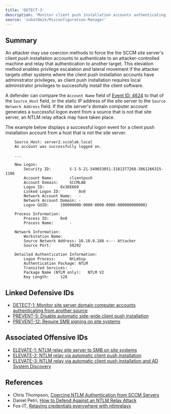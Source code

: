 ```yaml
---
title: 'DETECT-3'
description: 'Monitor client push installation accounts authenticating from anywhere other than the primary site server'
source: 'subat0mik/Misconfiguration-Manager'
---
```


## Summary
An attacker may use coercion methods to force the the SCCM site server's client push installation accounts to authenticate to an attacker-controlled machine and relay that authentication to another target. This elevation method enables privilege escalation and lateral movement if the attacker targets other systems where the client push installation accounts have administrator privileges, as client push installation requires local administrator privileges to successfully install the client software.

A defender can compare the `Account Name` field of [Event ID: 4624](https://learn.microsoft.com/en-us/previous-versions/windows/it-pro/windows-10/security/threat-protection/auditing/event-4624) to that of the `Source_Host` field, or the static IP address of the site server to the `Source Network Address` field. If the site server's domain computer account generates a successful logon event from a source that is not that site server, an NTLM relay attack may have taken place.

The example below displays a successful logon event for a client push installation account from a host that is not the site server.

```
    Source_Host: server2.sccmlab.local
    An account was successfully logged on.

    ...

    New Logon:
        Security ID:		S-1-5-21-549653051-3181377268-3861266315-1106
        Account Name:		clientpush
        Account Domain:		SCCMLAB
        Logon ID:		0x36E669
        Linked Logon ID:		0x0
        Network Account Name:	-
        Network Account Domain:	-
        Logon GUID:		{00000000-0000-0000-0000-000000000000}

    Process Information:
        Process ID:		0x0
        Process Name:		-

    Network Information:
        Workstation Name:	
        Source Network Address:	10.10.0.188 <--- Attacker
        Source Port:		58292

    Detailed Authentication Information:
        Logon Process:		NtLmSsp 
        Authentication Package:	NTLM
        Transited Services:	-
        Package Name (NTLM only):	NTLM V2
        Key Length:		128
```

## Linked Defensive IDs
- [DETECT-1: Monitor site server domain computer accounts authenticating from another source](../DETECT-1/detect-1_description)
- [PREVENT-5: Disable automatic side-wide client push installation](../../PREVENT/PREVENT-5/prevent-5_description)
- [PREVENT-12: Require SMB signing on site systems](../../PREVENT/PREVENT-12/prevent-12_description)

## Associated Offensive IDs
- [ELEVATE-1: NTLM relay site server to SMB on site systems](../../../attack-techniques/ELEVATE/ELEVATE-1/ELEVATE-1_description)
- [ELEVATE-2: NTLM relay via automatic client push installation](../../../attack-techniques/ELEVATE/ELEVATE-2/ELEVATE-2_description)
- [ELEVATE-3: NTLM relay via automatic client push installation and AD System Discovery](../../../attack-techniques/ELEVATE/ELEVATE-3/ELEVATE-3_description)

## References
- Chris Thompson, [Coercing NTLM Authentication from SCCM Servers](https://posts.specterops.io/coercing-ntlm-authentication-from-sccm-e6e23ea8260a)
- Daniel Petri, [How to Defend Against an NTLM Relay Attack](https://www.semperis.com/blog/how-to-defend-against-ntlm-relay-attack/)
- Fox-IT, [Relaying credentials everywhere with ntlmrelayx](https://blog.fox-it.com/2017/05/09/relaying-credentials-everywhere-with-ntlmrelayx/)
